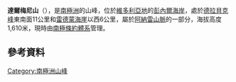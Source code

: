 {{Coord|71|7|S|166|55|E|source:GNIS|display=title}}

'''達爾梅尼山'''（{{lang-en|Mount Dalmeny}}），是[[南極洲|南極洲]]的山峰，位於[[維多利亞地|維多利亞地]]的[[彭內爾海岸|彭內爾海岸]]，處於[[德拉貝克峰|德拉貝克峰]]東南面11公里和[[雷德蒙海崖|雷德蒙海崖]]以西6公里，屬於[[阿納雷山脈|阿納雷山脈]]的一部分，海拔高度1,610米，現時由[[南極條約體系|南極條約體系]]管理。

==參考資料==
{{cite gnis | type = antarid | id = 3474| name = Dalmeny, Mount| accessdate = 2011-12-16}}

{{Antarctica-geo-stub}}
[[Category:南極洲山峰|Category:南極洲山峰]]